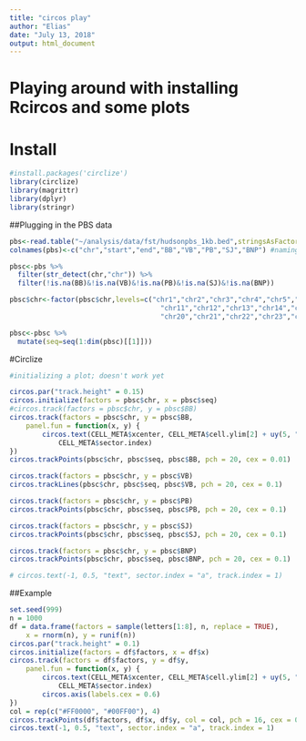 ```yaml
---
title: "circos play"
author: "Elias"
date: "July 13, 2018"
output: html_document
---
```


Playing around with installing Rcircos and some plots
===
# Install
```r
#install.packages('circlize')
library(circlize)
library(magrittr)
library(dplyr)
library(stringr)
```

##Plugging in the PBS data
```r
pbs<-read.table("~/analysis/data/fst/hudsonpbs_1kb.bed",stringsAsFactors=FALSE) #importing PBS statistics
colnames(pbs)<-c("chr","start","end","BB","VB","PB","SJ","BNP") #naming colnames

pbsc<-pbs %>% 
  filter(str_detect(chr,"chr")) %>% 
  filter(!is.na(BB)&!is.na(VB)&!is.na(PB)&!is.na(SJ)&!is.na(BNP))

pbsc$chr<-factor(pbsc$chr,levels=c("chr1","chr2","chr3","chr4","chr5","chr6","chr7","chr8","chr9","chr10",
                                     "chr11","chr12","chr13","chr14","chr15","chr16","chr17","chr18","chr19",
                                     "chr20","chr21","chr22","chr23","chr24"))

pbsc<-pbsc %>% 
  mutate(seq=seq(1:dim(pbsc)[[1]]))

```

#Circlize

```r
#initializing a plot; doesn't work yet

circos.par("track.height" = 0.15)
circos.initialize(factors = pbsc$chr, x = pbsc$seq)
#circos.track(factors = pbsc$chr, y = pbsc$BB)
circos.track(factors = pbsc$chr, y = pbsc$BB,
    panel.fun = function(x, y) {
        circos.text(CELL_META$xcenter, CELL_META$cell.ylim[2] + uy(5, "mm"), 
            CELL_META$sector.index)
})
circos.trackPoints(pbsc$chr, pbsc$seq, pbsc$BB, pch = 20, cex = 0.01)

circos.track(factors = pbsc$chr, y = pbsc$VB)
circos.trackLines(pbsc$chr, pbsc$seq, pbsc$VB, pch = 20, cex = 0.1)

circos.track(factors = pbsc$chr, y = pbsc$PB)
circos.trackPoints(pbsc$chr, pbsc$seq, pbsc$PB, pch = 20, cex = 0.1)

circos.track(factors = pbsc$chr, y = pbsc$SJ)
circos.trackPoints(pbsc$chr, pbsc$seq, pbsc$SJ, pch = 20, cex = 0.1)

circos.track(factors = pbsc$chr, y = pbsc$BNP)
circos.trackPoints(pbsc$chr, pbsc$seq, pbsc$BNP, pch = 20, cex = 0.1)

# circos.text(-1, 0.5, "text", sector.index = "a", track.index = 1)

```

##Example

```r
set.seed(999)
n = 1000
df = data.frame(factors = sample(letters[1:8], n, replace = TRUE),
    x = rnorm(n), y = runif(n))
circos.par("track.height" = 0.1)
circos.initialize(factors = df$factors, x = df$x)
circos.track(factors = df$factors, y = df$y,
    panel.fun = function(x, y) {
        circos.text(CELL_META$xcenter, CELL_META$cell.ylim[2] + uy(5, "mm"), 
            CELL_META$sector.index)
        circos.axis(labels.cex = 0.6)
})
col = rep(c("#FF0000", "#00FF00"), 4)
circos.trackPoints(df$factors, df$x, df$y, col = col, pch = 16, cex = 0.5)
circos.text(-1, 0.5, "text", sector.index = "a", track.index = 1)

```

